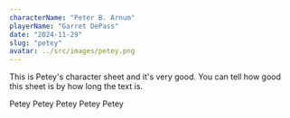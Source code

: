 ```yaml
---
characterName: "Peter B. Arnum"
playerName: "Garret DePass"
date: "2024-11-29"
slug: "petey"
avatar: ../src/images/petey.png
---
```


This is Petey's character sheet and it's very good. You can tell how good this sheet is by how long the text is.

Petey
Petey
Petey
Petey
Petey